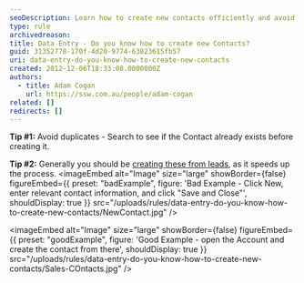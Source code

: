 ```yaml
---
seoDescription: Learn how to create new contacts efficiently and avoid duplicates by searching for existing contacts before creating a new one.
type: rule
archivedreason:
title: Data Entry - Do you know how to create new Contacts?
guid: 31352778-170f-4d20-9774-63823615fb57
uri: data-entry-do-you-know-how-to-create-new-contacts
created: 2012-12-06T18:33:08.0000000Z
authors:
  - title: Adam Cogan
    url: https://ssw.com.au/people/adam-cogan
related: []
redirects: []
---
```


**Tip #1:** Avoid duplicates - Search to see if the Contact already exists before creating it.

**Tip #2:** Generally you should be [creating these from leads](/data-entry-do-you-know-the-quick-way-to-create-a-contact-account-and-opportunity-in-1-go), as it speeds up the process.
<imageEmbed
  alt="Image"
  size="large"
  showBorder={false}
  figureEmbed={{
    preset: "badExample",
    figure: 'Bad Example - Click New, enter relevant contact information, and click "Save and Close"',
    shouldDisplay: true
  }}
  src="/uploads/rules/data-entry-do-you-know-how-to-create-new-contacts/NewContact.jpg"
/>

<imageEmbed
  alt="Image"
  size="large"
  showBorder={false}
  figureEmbed={{
    preset: "goodExample",
    figure: 'Good Example - open the Account and create the contact from there',
    shouldDisplay: true
  }}
  src="/uploads/rules/data-entry-do-you-know-how-to-create-new-contacts/Sales-COntacts.jpg"
/>